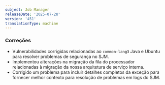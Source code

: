```yaml
---
subject: Job Manager
releaseDate: '2025-07-28'
version: '451'
translationType: machine
---
```


### Correções

* Vulnerabilidades corrigidas relacionadas ao `common-lang3` Java e Ubuntu para resolver problemas de segurança no SJM.
* Implementou alterações na migração da fila do processador relacionadas à migração da nossa arquitetura de serviço interna.
* Corrigido um problema para incluir detalhes completos da exceção para fornecer melhor contexto para resolução de problemas em logs do SJM.
